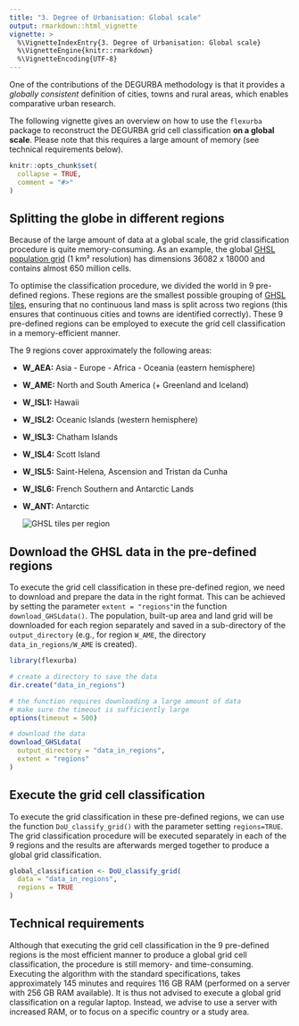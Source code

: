 ```yaml
---
title: "3. Degree of Urbanisation: Global scale"
output: rmarkdown::html_vignette
vignette: >
  %\VignetteIndexEntry{3. Degree of Urbanisation: Global scale}
  %\VignetteEngine{knitr::rmarkdown}
  %\VignetteEncoding{UTF-8}
---
```


One of the contributions of the DEGURBA methodology is that it provides a *globally consistent* definition of cities, towns and rural areas, which enables comparative urban research.

The following vignette gives an overview on how to use the `flexurba` package to reconstruct the DEGURBA grid cell classification **on a global scale**. Please note that this requires a large amount of memory (see technical requirements below).

```r
knitr::opts_chunk$set(
  collapse = TRUE,
  comment = "#>"
)
```

## Splitting the globe in different regions

Because of the large amount of data at a global scale, the grid classification procedure is quite memory-consuming. As an example, the global [GHSL population grid](https://ghsl.jrc.ec.europa.eu/ghs_pop2023.php) (1 km² resolution) has dimensions 36082 x 18000 and contains almost 650 million cells.

To optimise the classification procedure, we divided the world in 9 pre-defined regions. These regions are the smallest possible grouping of [GHSL tiles](https://ghsl.jrc.ec.europa.eu/download.php), ensuring that no continuous land mass is split across two regions (this ensures that continuous cities and towns are identified correctly). These 9 pre-defined regions can be employed to execute the grid cell classification in a memory-efficient manner.

The 9 regions cover approximately the following areas:

-   **W_AEA:** Asia - Europe - Africa - Oceania (eastern hemisphere)

-   **W_AME:** North and South America (+ Greenland and Iceland)

-   **W_ISL1:** Hawaii

-   **W_ISL2:** Oceanic Islands (western hemisphere)

-   **W_ISL3:** Chatham Islands

-   **W_ISL4:** Scott Island

-   **W_ISL5:** Saint-Helena, Ascension and Tristan da Cunha

-   **W_ISL6:** French Southern and Antarctic Lands

-   **W_ANT:** Antarctic

    ![](../man/figures/figure_GHSL_tiles_per_region.png){alt="GHSL tiles per region"}

## Download the GHSL data in the pre-defined regions

To execute the grid cell classification in these pre-defined region, we need to download and prepare the data in the right format. This can be achieved by setting the parameter `extent = "regions"`in the function `download_GHSLdata()`. The population, built-up area and land grid will be downloaded for each region separately and saved in a sub-directory of the `output_directory` (e.g., for region `W_AME`, the directory `data_in_regions/W_AME` is created).

```r
library(flexurba)
```

```r
# create a directory to save the data
dir.create("data_in_regions")

# the function requires downloading a large amount of data
# make sure the timeout is sufficiently large
options(timeout = 500)

# download the data
download_GHSLdata(
  output_directory = "data_in_regions",
  extent = "regions"
)
```

## Execute the grid cell classification

To execute the grid classification in these pre-defined regions, we can use the function `DoU_classify_grid()` with the parameter setting `regions=TRUE`. The grid classification procedure will be executed separately in each of the 9 regions and the results are afterwards merged together to produce a global grid classification.

```r
global_classification <- DoU_classify_grid(
  data = "data_in_regions",
  regions = TRUE
)
```

## Technical requirements

Although that executing the grid cell classification in the 9 pre-defined regions is the most efficient manner to produce a global grid cell classification, the procedure is still memory- and time-consuming. Executing the algorithm with the standard specifications, takes approximately 145 minutes and requires 116 GB RAM (performed on a server with 256 GB RAM available). It is thus not advised to execute a global grid classification on a regular laptop. Instead, we advise to use a server with increased RAM, or to focus on a specific country or a study area.
